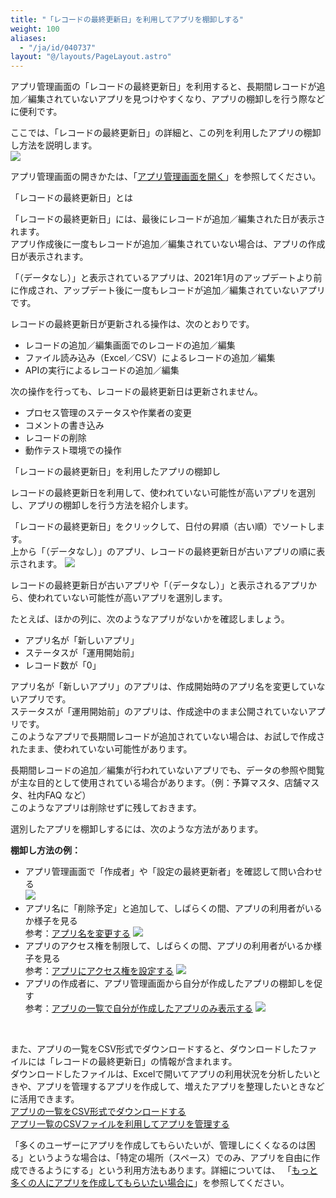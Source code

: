 ```yaml
---
title: "「レコードの最終更新日」を利用してアプリを棚卸しする"
weight: 100
aliases:
  - "/ja/id/040737"
layout: "@/layouts/PageLayout.astro"
---
```




アプリ管理画面の「レコードの最終更新日」を利用すると、長期間レコードが追加／編集されていないアプリを見つけやすくなり、アプリの棚卸しを行う際などに便利です。

ここでは、「レコードの最終更新日」の詳細と、この列を利用したアプリの棚卸し方法を説明します。  
<Img src="/k/kintone/img-ja/applist_tips_01.png" alt=" " />

アプリ管理画面の開きかたは、「[アプリ管理画面を開く](/k/ja/id/04015.html#app_admin_manage_app_10)」を参照してください。

<Heading id="app_management_applist_tips_10">「レコードの最終更新日」とは</Heading>

「レコードの最終更新日」には、最後にレコードが追加／編集された日が表示されます。  
アプリ作成後に一度もレコードが追加／編集されていない場合は、アプリの作成日が表示されます。

「（データなし）」と表示されているアプリは、2021年1月のアップデートより前に作成され、アップデート後に一度もレコードが追加／編集されていないアプリです。

<Note>

レコードの最終更新日が更新される操作は、次のとおりです。

* レコードの追加／編集画面でのレコードの追加／編集
* ファイル読み込み（Excel／CSV）によるレコードの追加／編集
* APIの実行によるレコードの追加／編集

次の操作を行っても、レコードの最終更新日は更新されません。

* プロセス管理のステータスや作業者の変更
* コメントの書き込み
* レコードの削除
* 動作テスト環境での操作

</Note>

<Heading id="app_management_applist_tips_20">「レコードの最終更新日」を利用したアプリの棚卸し</Heading>

レコードの最終更新日を利用して、使われていない可能性が高いアプリを選別し、アプリの棚卸しを行う方法を紹介します。

「レコードの最終更新日」をクリックして、日付の昇順（古い順）でソートします。  
上から「（データなし）」のアプリ、レコードの最終更新日が古いアプリの順に表示されます。
<Img src="/k/kintone/img-ja/applist_tips_02.png" alt=" " />

レコードの最終更新日が古いアプリや「（データなし）」と表示されるアプリから、使われていない可能性が高いアプリを選別します。

たとえば、ほかの列に、次のようなアプリがないかを確認しましょう。

* アプリ名が「新しいアプリ」
* ステータスが「運用開始前」
* レコード数が「0」

アプリ名が「新しいアプリ」のアプリは、作成開始時のアプリ名を変更していないアプリです。  
ステータスが「運用開始前」のアプリは、作成途中のまま公開されていないアプリです。  
このようなアプリで長期間レコードが追加されていない場合は、お試しで作成されたまま、使われていない可能性があります。

長期間レコードの追加／編集が行われていないアプリでも、データの参照や閲覧が主な目的として使用されている場合があります。（例：予算マスタ、店舗マスタ、社内FAQ など）  
このようなアプリは削除せずに残しておきます。

選別したアプリを棚卸しするには、次のような方法があります。

<b>棚卸し方法の例：</b>

* アプリ管理画面で「作成者」や「設定の最終更新者」を確認して問い合わせる  
  <Img src="/k/kintone/img-ja/applist_tips_03.png" alt=" " />
* アプリ名に「削除予定」と追加して、しばらくの間、アプリの利用者がいるか様子を見る  
  参考：[アプリ名を変更する](/k/ja/id/040472.html)
  <Img src="/k/kintone/img-ja/applist_tips_04.png" alt=" " />
* アプリのアクセス権を制限して、しばらくの間、アプリの利用者がいるか様子を見る  
  参考：[アプリにアクセス権を設定する](/k/ja/id/040589.html)
  <Img src="/k/kintone/img-ja/applist_tips_05.png" alt=" " />
* アプリの作成者に、アプリ管理画面から自分が作成したアプリの棚卸しを促す  
  参考：[アプリの一覧で自分が作成したアプリのみ表示する](/k/ja/id/04012.html#app_admin_confirm_app_list_20)
  <Img src="/k/kintone/img-ja/applist_tips_06.png" alt=" " />

<br />

また、アプリの一覧をCSV形式でダウンロードすると、ダウンロードしたファイルには「レコードの最終更新日」の情報が含まれます。  
ダウンロードしたファイルは、Excelで開いてアプリの利用状況を分析したいときや、アプリを管理するアプリを作成して、増えたアプリを整理したいときなどに活用できます。  
[アプリの一覧をCSV形式でダウンロードする](/k/ja/id/04014.html)  
[アプリ一覧のCSVファイルを利用してアプリを管理する](/k/ja/id/040736.html)

<Hint>

「多くのユーザーにアプリを作成してもらいたいが、管理しにくくなるのは困る」というような場合は、「特定の場所（スペース）でのみ、アプリを自由に作成できるようにする」という利用方法もあります。詳細については、
「[もっと多くの人にアプリを作成してもらいたい場合に](/k/ja/id/040762.html)」を参照してください。

</Hint>
